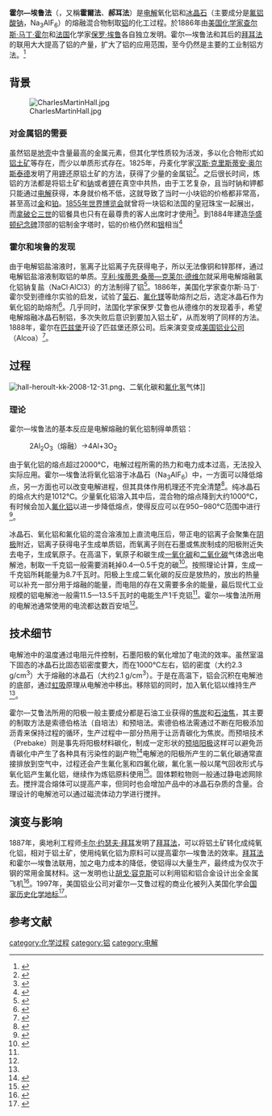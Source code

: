 {{NoteTA|G1=Unit}}
'''霍尔—埃鲁法'''（{{lang-en|'''Hall–Héroult process'''}}，又稱'''霍爾法'''、'''郝耳法'''）是[[电解|电解]]氧化铝和[[冰晶石|冰晶石]]（主要成分是[[氟铝酸钠|氟铝酸钠]]，Na<sub>3</sub>AlF<sub>6</sub>）的熔融混合物制取[[铝|铝]]的化工过程。於1886年由[[美国|美国]][[化学家|化学家]][[查尔斯·马丁·霍尔|查尔斯·马丁·霍尔]]和[[法国|法国]]化学家[[保罗·埃鲁|保罗·埃鲁]]各自独立发明。霍尔—埃鲁法和其后的[[拜耳法|拜耳法]]的联用大大提高了铝的产量，扩大了铝的应用范围，至今仍然是主要的工业制铝方法。<ref name="handbook">{{cite book|author=Christoph Schmitz|title=Handbook of Aluminium Recycling|publisher=Vulkan-Verlag GmbH|year=2006|page=18-24}}</ref>

==背景==
[[File:CharlesMartinHall.jpg|thumb]]
===对金属铝的需要===
虽然铝是[[地壳|地壳]]中含量最高的金属元素，但其化学性质较为活泼，多以化合物形式如[[铝土矿|铝土矿]]等存在，而少以单质形式存在。1825年，丹麦化学家[[汉斯·克里斯蒂安·奥尔斯泰德|汉斯·克里斯蒂安·奥尔斯泰德]]发明了用[[钾|钾]]还原铝土矿的方法，获得了少量的金属铝<ref>{{cite book|author=Robert E. Krebs|title=The History and Use of Our Earth's Chemical Elements: A Reference Guide|url=https://archive.org/details/historyuseourear00kreb_356|publisher=Greenwood Publishing Group|year=2006|pages=[https://archive.org/details/historyuseourear00kreb_356/page/n203 179]-180}}</ref>。之后很长时间，炼铝的方法都是将铝土矿和[[钠|钠]]或者[[钾|钾]]在真空中共热，由于工艺复杂，且当时钠和钾都只能通过[[电解|电解]]获得，本身就价格不低，这就导致了当时一小块铝的价格都非常高，甚至高过[[金|金]]和[[铂|铂]]。[[1855年世界博览会|1855年世界博览会]]就曾将一块铝和法国的皇冠珠宝一起展出，而[[拿破仑三世|拿破仑三世]]的铝餐具也只有在最尊贵的客人出席时才使用<ref>{{cite book|author=Nigel Saunders|title=Aluminum and the Elements of Group 13|publisher=Heinemann-Raintree Library|year=2004}}</ref>。到1884年建造[[华盛顿纪念碑|华盛顿纪念碑]]顶部的铝制金字塔时，铝的价格仍然和[[银|银]]相当<ref>{{cite journal|author = George J. Binczewski|title = The Point of a Monument: A History of the Aluminum Cap of the Washington Monument|journal = JOM|volume = 47|issue = 11|pages = 20–25|year = 1995|url = http://www.tms.org/pubs/journals/JOM/9511/Binczewski-9511.html|access-date = 2014-02-05|archive-date = 2016-01-24|archive-url = https://web.archive.org/web/20160124070602/http://www.tms.org/pubs/journals/JOM/9511/Binczewski-9511.html|dead-url = no}}</ref>

===霍尔和埃鲁的发现===
由于电解铝盐溶液时，氢离子比铝离子先获得电子，所以无法像铜和锌那样，通过电解铝盐溶液制取铝的单质。[[亨利·埃蒂恩·桑蒂-克莱尔·德维尔|亨利·埃蒂恩·桑蒂—克莱尔·德维尔]]就采用电解熔融氯化铝钠复盐（NaCl·AlCl3）的方法制得了铝<ref>{{cite book|title=中国大百科全书|publisher=中国大百科全书出版社|year=2010|pages=183-184}}</ref>。1886年，美国化学家查尔斯·马丁·霍尔受到德维尔实验的启发，试验了[[萤石|萤石]]、[[氟化镁|氟化镁]]等助熔剂之后，选定冰晶石作为氧化铝的助熔剂<ref name="Hall-patent">{{US patent reference|number = 400664|y = 1889|m=04|d=02|inventor=[[Charles_Martin_Hall|Charles Martin Hall]]|title=Process of Reducing Aluminium from its Fluoride Salts by Electrolysis}}</ref>。几乎同时，法国化学家保罗·艾鲁也从德维尔的发现着手，希望电解熔融冰晶石制铝，多次失败后意识到要加入铝土矿，从而发明了同样的方法。1888年，霍尔在[[匹兹堡|匹兹堡]]开设了匹兹堡还原公司。后来演变变成[[美国铝业公司|美国铝业公司]]（Alcoa）<ref>{{cite web|title=history of alcoa|url=http://www.alcoa.com/global/en/about_alcoa/history/home.asp|accessdate=2014-02-08}}</ref>。

==过程==
[[File:hall-heroult-kk-2008-12-31.png|thumb]]、二氧化碳和[[氟化氢|氟化氢]]气体]]
===理论===
霍尔—埃鲁法的基本反应是电解熔融的氧化铝制得单质铝：
:2Al<sub>2</sub>O<sub>3</sub>（熔融）→4Al+3O<sub>2</sub>
由于氧化铝的熔点超过2000°C，电解过程所需的热力和电力成本过高，无法投入实际应用。霍尔—埃鲁法将氧化铝溶于冰晶石（Na<sub>3</sub>AlF<sub>6</sub>）中，一方面可以降低熔点，另一方面也可以改变电解进程，但其具体作用机理还不完全清楚<ref name="chemicals">{{cite book|author=H.Panda|title=The Complete Book on Electroplating & Allied Chemicals|publisher=ASIA PACIFIC BUSINESS PRESS Inc|year=2013|pages=170}}</ref>。纯冰晶石的熔点大约是1012°C。少量氧化铝溶入其中后，混合物的熔点降到大约1000°C，有时候会加入[[氟化铝|氟化铝]]以进一步降低熔点，使得反应可以在950‒980°C范围中进行<ref name="handbook">{{cite book|author=Christoph Schmitz|title=Handbook of Aluminium Recycling|publisher=Vulkan-Verlag GmbH|year=2006|page=18-24}}</ref>。

冰晶石、氧化铝和氟化铝的混合溶液加上直流电压后，带正电的铝离子会聚集在[[阴极|阴极]]附近，铝离子获得电子生成单质铝，而氧离子则在石墨或焦炭制成的阳极附近失去电子，生成氧原子。在高温下，氧原子和碳生成[[一氧化碳|一氧化碳]]和[[二氧化碳|二氧化碳]]气体逸出电解池，制取一千克铝一般需要消耗掉0.4—0.5千克的碳<ref name="Dubal Amperage">{{cite web|title=DUBAL 2008 installed cell amperage for DX Technology|url=http://www.dubal.ae/our-technologies/growth-through-technology/dx-technology.aspx|accessdate=2014-02-09|deadurl=yes|archiveurl=https://web.archive.org/web/20130927000105/http://www.dubal.ae/our-technologies/growth-through-technology/dx-technology.aspx|archivedate=2013-09-27}}</ref>。按照理论计算，生成一千克铝所耗能量为8.7千瓦时。阳极上生成二氧化碳的反应是放热的，放出的热量可以补充一部分用于熔融的能量，而电阻的存在又需要多余的能量，最后现代工业规模的铝电解池一般需11.5—13.5千瓦时的电能生产1千克铝<ref name="handbook"></ref>。霍尔—埃鲁法所用的电解池通常使用的电流都达数百安培<ref name="Dubal Amperage"></ref>。

==技术细节==
电解池中的温度通过电阻元件控制，石墨阳极的氧化增加了电流的效率。虽然室温下固态的冰晶石比固态铝密度要大，而在1000°C左右，铝的密度（大约2.3 g/cm<sup>3</sup>）大于熔融的冰晶石（大约2.1 g/cm<sup>3</sup>）。于是在高温下，铝会沉积在电解池的底部，通过[[虹吸|虹吸]]原理从电解池中移出。移除铝的同时，加入氧化铝以维持生产<ref name="chemicals"></ref>。

霍尔—艾鲁法所用的阳极一般主要成分都是石油工业获得的[[焦炭|焦炭]]和[[石油焦|石油焦]]，其主要的制取方法是索德伯格法（自培法）和预培法。索德伯格法需通过不断在阳极添加沥青来保持过程的循环，生产过程中一部分热用于让沥青碳化为焦炭。而预培技术（Prebake）则是事先将阳极材料碳化，制成一定形状的[[预培阳极|预培阳极]]这样可以避免沥青碳化中产生了各种具有污染性的副产物<ref>{{cite book|author=James A. Kent|title=Handbook of Industrial Chemistry and Biotechnology: Volume 1 and 2, Volume 1|publisher=Springer,|year=2013|page=1527-1528}}</ref>电解池的阳极所产生的二氧化碳通常直接排放到空气中，过程还会产生氟化氢和四氟化碳，氟化氢一般以尾气回收形式与氧化铝产生氟化铝，继续作为炼铝原料使用<ref>{{cite book|author=John A. S. Green|title=Aluminum Recycling and Processing for Energy Conservation and Sustainability|url=https://archive.org/details/aluminumrecyclin00gree|publisher=ASM International|year=2007|page=[https://archive.org/details/aluminumrecyclin00gree/page/n194 187]-189}}</ref>。固体颗粒物则一般通过静电滤网除去。搅拌混合熔体可以提高产率，但同时也会增加产品中的冰晶石杂质的含量。合理设计的电解池可以通过磁流体动力学进行搅拌。

==演变与影响==
1887年，奥地利工程师[[卡尔·约瑟夫·拜耳|卡尔·约瑟夫·拜耳]]发明了[[拜耳法|拜耳法]]，可以将铝土矿转化成纯氧化铝，相对于铝土矿，使用纯氧化铝为原料可以提高霍尔—埃鲁法的效率。[[拜耳法|拜耳法]]和霍尔—埃鲁法联用，加之电力成本的降低，使铝得以大量生产，最终成为仅次于钢的常用金属材料。这一发明也让[[胡戈·容克斯|胡戈·容克斯]]可以利用铝和铝合金设计出全金属飞机<ref>{{cite web|title=Lund Boat Company Founder Dies at 91|url=http://www.idofishing.com/forum/showflat.php/Number/69525/fpart/1/lund-boat-company-founder-dies-at-91|accessdate=2014-02-08}}</ref>。1997年，美国铝业公司对霍尔—艾鲁过程的商业化被列入美国化学会[[国家历史化学地标|国家历史化学地标]]<ref>{{cite web|title=A National Historic Chemical Landmark: Production Of Aluminum Metal By Electrochemistry - Charles Martin Hall Solves The Aluminum Challenge|url=http://acswebcontent.acs.org/landmarks/landmarks/cmh/index.html|accessdate=2014-02-08|deadurl=yes|archiveurl=https://web.archive.org/web/20140224190820/https://acswebcontent.acs.org/landmarks/landmarks/cmh/index.html|archivedate=2014-02-24}}</ref>。

==参考文献==
{{reflist|2}}

[[category:化学过程|category:化学过程]]
[[category:铝|category:铝]]
[[category:电解|category:电解]]